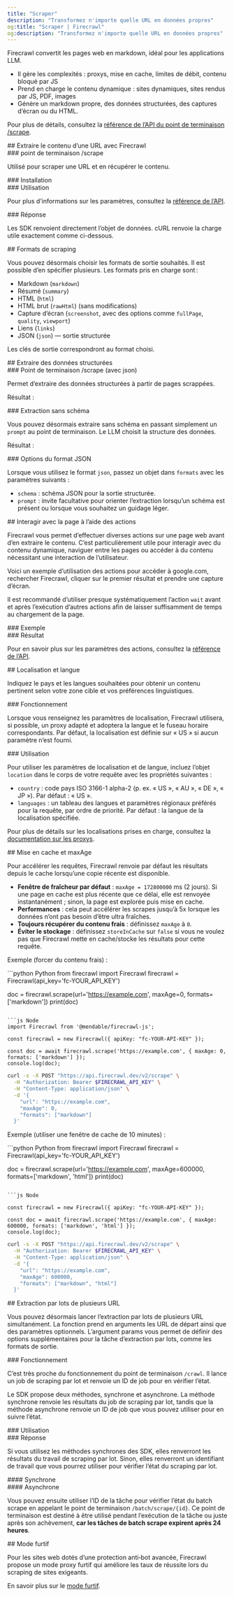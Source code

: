 ```yaml
---
title: "Scraper"
description: "Transformez n'importe quelle URL en données propres"
og:title: "Scraper | Firecrawl"
og:description: "Transformez n'importe quelle URL en données propres"
---
```



Firecrawl convertit les pages web en markdown, idéal pour les applications LLM.

* Il gère les complexités : proxys, mise en cache, limites de débit, contenu bloqué par JS
* Prend en charge le contenu dynamique : sites dynamiques, sites rendus par JS, PDF, images
* Génère un markdown propre, des données structurées, des captures d’écran ou du HTML.

Pour plus de détails, consultez la [référence de l’API du point de terminaison /scrape](https://docs.firecrawl.dev/api-reference/endpoint/scrape).

<div id="scraping-a-url-with-firecrawl">
  ## Extraire le contenu d’une URL avec Firecrawl
</div>

<div id="scrape-endpoint">
  ### point de terminaison /scrape
</div>

Utilisé pour scraper une URL et en récupérer le contenu.

<div id="installation">
  ### Installation
</div>

<CodeGroup>
  <InstallationPython />

  <InstallationNode />
</CodeGroup>

<div id="usage">
  ### Utilisation
</div>

<CodeGroup>
  <ScrapePython />

  <ScrapeNode />

  <ScrapeCURL />
</CodeGroup>

Pour plus d’informations sur les paramètres, consultez la [référence de l’API](https://docs.firecrawl.dev/api-reference/endpoint/scrape).

<div id="response">
  ### Réponse
</div>

Les SDK renvoient directement l’objet de données. cURL renvoie la charge utile exactement comme ci-dessous.

<ScrapeResponse />

<div id="scrape-formats">
  ## Formats de scraping
</div>

Vous pouvez désormais choisir les formats de sortie souhaités. Il est possible d’en spécifier plusieurs. Les formats pris en charge sont :

* Markdown (`markdown`)
* Résumé (`summary`)
* HTML (`html`)
* HTML brut (`rawHtml`) (sans modifications)
* Capture d’écran (`screenshot`, avec des options comme `fullPage`, `quality`, `viewport`)
* Liens (`links`)
* JSON (`json`) — sortie structurée

Les clés de sortie correspondront au format choisi.

<div id="extract-structured-data">
  ## Extraire des données structurées
</div>

<div id="scrape-with-json-endpoint">
  ### Point de terminaison /scrape (avec json)
</div>

Permet d’extraire des données structurées à partir de pages scrappées.

<CodeGroup>
  <ExtractPython />

  <ExtractNode />

  <ExtractCURL />
</CodeGroup>

Résultat :

<ExtractOutput />

<div id="extracting-without-schema">
  ### Extraction sans schéma
</div>

Vous pouvez désormais extraire sans schéma en passant simplement un `prompt` au point de terminaison. Le LLM choisit la structure des données.

<CodeGroup>
  <ExtractNoSchemaPython />

  <ExtractNoSchemaNode />

  <ExtractNoSchemaCURL />
</CodeGroup>

Résultat :

<ExtractNoSchemaOutput />

<div id="json-format-options">
  ### Options du format JSON
</div>

Lorsque vous utilisez le format `json`, passez un objet dans `formats` avec les paramètres suivants :

* `schema` : schéma JSON pour la sortie structurée.
* `prompt` : invite facultative pour orienter l’extraction lorsqu’un schéma est présent ou lorsque vous souhaitez un guidage léger.

<div id="interacting-with-the-page-with-actions">
  ## Interagir avec la page à l’aide des actions
</div>

Firecrawl vous permet d’effectuer diverses actions sur une page web avant d’en extraire le contenu. C’est particulièrement utile pour interagir avec du contenu dynamique, naviguer entre les pages ou accéder à du contenu nécessitant une interaction de l’utilisateur.

Voici un exemple d’utilisation des actions pour accéder à google.com, rechercher Firecrawl, cliquer sur le premier résultat et prendre une capture d’écran.

Il est recommandé d’utiliser presque systématiquement l’action `wait` avant et après l’exécution d’autres actions afin de laisser suffisamment de temps au chargement de la page.

<div id="example">
  ### Exemple
</div>

<CodeGroup>
  <ScrapeActionsPython />

  <ScrapeActionsNode />

  <ScrapeActionsCURL />
</CodeGroup>

<div id="output">
  ### Résultat
</div>

<CodeGroup>
  <ScrapeActionsOutput />
</CodeGroup>

Pour en savoir plus sur les paramètres des actions, consultez la [référence de l’API](https://docs.firecrawl.dev/api-reference/endpoint/scrape).

<div id="location-and-language">
  ## Localisation et langue
</div>

Indiquez le pays et les langues souhaitées pour obtenir un contenu pertinent selon votre zone cible et vos préférences linguistiques.

<div id="how-it-works">
  ### Fonctionnement
</div>

Lorsque vous renseignez les paramètres de localisation, Firecrawl utilisera, si possible, un proxy adapté et adoptera la langue et le fuseau horaire correspondants. Par défaut, la localisation est définie sur « US » si aucun paramètre n’est fourni.

<div id="usage">
  ### Utilisation
</div>

Pour utiliser les paramètres de localisation et de langue, incluez l’objet `location` dans le corps de votre requête avec les propriétés suivantes :

* `country` : code pays ISO 3166-1 alpha-2 (p. ex. « US », « AU », « DE », « JP »). Par défaut : « US ».
* `languages` : un tableau des langues et paramètres régionaux préférés pour la requête, par ordre de priorité. Par défaut : la langue de la localisation spécifiée.

<CodeGroup>
  <ScrapeLocationPython />

  <ScrapeLocationNode />

  <ScrapeLocationCURL />
</CodeGroup>

Pour plus de détails sur les localisations prises en charge, consultez la [documentation sur les proxys](/fr/features/proxies).

<div id="caching-and-maxage">
  ## Mise en cache et maxAge
</div>

Pour accélérer les requêtes, Firecrawl renvoie par défaut les résultats depuis le cache lorsqu’une copie récente est disponible.

* **Fenêtre de fraîcheur par défaut** : `maxAge = 172800000` ms (2 jours). Si une page en cache est plus récente que ce délai, elle est renvoyée instantanément ; sinon, la page est explorée puis mise en cache.
* **Performances** : cela peut accélérer les scrapes jusqu’à 5x lorsque les données n’ont pas besoin d’être ultra fraîches.
* **Toujours récupérer du contenu frais** : définissez `maxAge` à `0`.
* **Éviter le stockage** : définissez `storeInCache` sur `false` si vous ne voulez pas que Firecrawl mette en cache/stocke les résultats pour cette requête.

Exemple (forcer du contenu frais) :

<CodeGroup>
  ```python Python
  from firecrawl import Firecrawl
  firecrawl = Firecrawl(api_key='fc-YOUR_API_KEY')

  doc = firecrawl.scrape(url='https://example.com', maxAge=0, formats=['markdown'])
  print(doc)
  ```

  ```js Node
  import Firecrawl from '@mendable/firecrawl-js';

  const firecrawl = new Firecrawl({ apiKey: "fc-YOUR-API-KEY" });

  const doc = await firecrawl.scrape('https://example.com', { maxAge: 0, formats: ['markdown'] });
  console.log(doc);
  ```

  ```bash cURL
  curl -s -X POST "https://api.firecrawl.dev/v2/scrape" \
    -H "Authorization: Bearer $FIRECRAWL_API_KEY" \
    -H "Content-Type: application/json" \
    -d '{
      "url": "https://example.com",
      "maxAge": 0,
      "formats": ["markdown"]
    }'
  ```
</CodeGroup>

Exemple (utiliser une fenêtre de cache de 10 minutes) :

<CodeGroup>
  ```python Python
  from firecrawl import Firecrawl
  firecrawl = Firecrawl(api_key='fc-YOUR_API_KEY')

  doc = firecrawl.scrape(url='https://example.com', maxAge=600000, formats=['markdown', 'html'])
  print(doc)
  ```

  ```js Node

  const firecrawl = new Firecrawl({ apiKey: "fc-YOUR-API-KEY" });

  const doc = await firecrawl.scrape('https://example.com', { maxAge: 600000, formats: ['markdown', 'html'] });
  console.log(doc);
  ```

  ```bash cURL
  curl -s -X POST "https://api.firecrawl.dev/v2/scrape" \
    -H "Authorization: Bearer $FIRECRAWL_API_KEY" \
    -H "Content-Type: application/json" \
    -d '{
      "url": "https://example.com",
      "maxAge": 600000,
      "formats": ["markdown", "html"]
    }'
  ```
</CodeGroup>

<div id="batch-scraping-multiple-urls">
  ## Extraction par lots de plusieurs URL
</div>

Vous pouvez désormais lancer l’extraction par lots de plusieurs URL simultanément. La fonction prend en arguments les URL de départ ainsi que des paramètres optionnels. L’argument params vous permet de définir des options supplémentaires pour la tâche d’extraction par lots, comme les formats de sortie.

<div id="how-it-works">
  ### Fonctionnement
</div>

C’est très proche du fonctionnement du point de terminaison `/crawl`. Il lance un job de scraping par lot et renvoie un ID de job pour en vérifier l’état.

Le SDK propose deux méthodes, synchrone et asynchrone. La méthode synchrone renvoie les résultats du job de scraping par lot, tandis que la méthode asynchrone renvoie un ID de job que vous pouvez utiliser pour en suivre l’état.

<div id="usage">
  ### Utilisation
</div>

<CodeGroup>
  <BatchScrapePython />

  <BatchScrapeNode />

  <BatchScrapeCURL />
</CodeGroup>

<div id="response">
  ### Réponse
</div>

Si vous utilisez les méthodes synchrones des SDK, elles renverront les résultats du travail de scraping par lot. Sinon, elles renverront un identifiant de travail que vous pourrez utiliser pour vérifier l’état du scraping par lot.

<div id="synchronous">
  #### Synchrone
</div>

<BatchScrapeOutput />

<div id="asynchronous">
  #### Asynchrone
</div>

Vous pouvez ensuite utiliser l’ID de la tâche pour vérifier l’état du batch scrape en appelant le point de terminaison `/batch/scrape/{id}`. Ce point de terminaison est destiné à être utilisé pendant l’exécution de la tâche ou juste après son achèvement, **car les tâches de batch scrape expirent après 24 heures**.

<BatchScrapeAsyncOutput />

<div id="stealth-mode">
  ## Mode furtif
</div>

Pour les sites web dotés d’une protection anti‑bot avancée, Firecrawl propose un mode proxy furtif qui améliore les taux de réussite lors du scraping de sites exigeants.

En savoir plus sur le [mode furtif](/fr/features/stealth-mode).